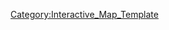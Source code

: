 {{overlay
|image = 1-2_Map.jpg
|width        = {{MapRatio|375|{{{ratio|1|mapwidth=1}}}}}
|height       = {{MapRatio|186|{{{ratio|1|mapheight=1}}}}}
|AjaxXMLRequest = {{{AjaxXMLRequest|0}}}

|columns      = 0
|grid         = 0

|highlight    = 0
|collapsible  = 0

|popupPrefix = World_1_2_

|overlayNoHeader = 0

|overlayHeaderText = World 1-2
|overlayHeaderTextLink = World 1
|overlayNoHeader = 
|overlayTemplateName = Template:World1-2
|categoryName  = World1-2

|overlay1 = A
|overlay1top = {{MapRatio|50|{{{ratio|1}}}}}
|overlay1left = {{MapRatio|152|{{{ratio|1}}}}}
|overlay1form = popupajax
|overlay1tip = World1-2-A
|overlay1popupimage = Blank_square.svg
|overlay1popupimagewidth = 20

|overlay2 = B
|overlay2top = {{MapRatio|35|{{{ratio|1}}}}}
|overlay2left = {{MapRatio|230|{{{ratio|1}}}}}
|overlay2form = popupajax
|overlay2tip = World1-2-B
|overlay2popupimage = Blank_square.svg
|overlay2popupimagewidth = 20

|overlay3 = C
|overlay3top = {{MapRatio|106|{{{ratio|1}}}}}
|overlay3left = {{MapRatio|128|{{{ratio|1}}}}}
|overlay3form = popup
|overlay3tip = Ammo +10/15/20
|overlay3popupimage = Blank_square.svg
|overlay3popupimagewidth = 20

|overlay4 = D
|overlay4top = {{MapRatio|143|{{{ratio|1}}}}}
|overlay4left = {{MapRatio|187|{{{ratio|1}}}}}
|overlay4form = popupajax
|overlay4tip = World1-2-D
|overlay4popupimage = Blank_square.svg
|overlay4popupimagewidth = 20
}}
<noinclude>
[[Category:Interactive_Map_Template]]
</noinclude>